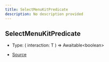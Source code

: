 ```yaml
---
title: SelectMenuKitPredicate
description: No description provided
---
```


## SelectMenuKitPredicate

- Type: (
  interaction: T
) => Awaitable\<boolean>

- [Source](https://github.com/underctrl-io/commandkit/blob/141d1404ab18a8e659209a0fab65466bf3b6dd85/packages/commandkit/src/components/v1/select-menu/common.ts#L4)